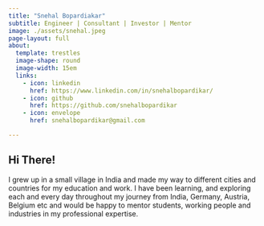 ```yaml
---
title: "Snehal Bopardiakar"
subtitle: Engineer | Consultant | Investor | Mentor
image: ./assets/snehal.jpeg
page-layout: full
about: 
  template: trestles 
  image-shape: round
  image-width: 15em
  links:
    - icon: linkedin
      href: https://www.linkedin.com/in/snehalbopardikar/
    - icon: github
      href: https://github.com/snehalbopardikar
    - icon: envelope 
      href: snehalbopardikar@gmail.com

---
```

## Hi There!


I grew up in a small village in India and made my way to different cities and countries for my education and work. I have been learning, and exploring each and every day throughout my journey from India, Germany, Austria, Belgium etc and would be happy to mentor students, working people and industries in my professional expertise.